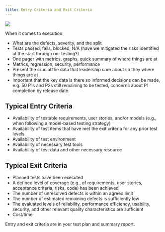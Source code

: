 ```yaml
---
title: Entry Criteria and Exit Criteria
---
```


![](/src/assets/images/entry-exit-criteria.png)

When it comes to execution:
- What are the defects, severity, and the split
- Tests passed, fails, blocked, N/A (have we mitigated the risks identified at the start through our testing?)
- One pager with metrics, graphs, quick summary of where things are at
- Metrics, regression, security, performance
- Present the crucial the data that leadership care about so they where things are at
- Important that the key data is there so informed decisions can be made, e.g. 50 P1s and P2s still remaining to be tested, concerns about P1 completion by release date.

## Typical Entry Criteria

- Availability of testable requirements, user stories, and/or models (e.g., when following a model-based testing strategy)
- Availability of test items that have met the exit criteria for any prior test levels
- Availability of test environment
- Availability of necessary test tools
- Availability of test data and other necessary resource

## Typical Exit Criteria

- Planned tests have been executed
- A defined level of coverage (e.g., of requirements, user stories, acceptance criteria, risks, code) has been achieved
- The number of unresolved defects is within an agreed limit
- The number of estimated remaining defects is sufficiently low
- The evaluated levels of reliability, performance efficiency, usability, security, and other relevant quality characteristics are sufficient
- Cost/time

Entry and exit criteria are in your test plan and summary report.
